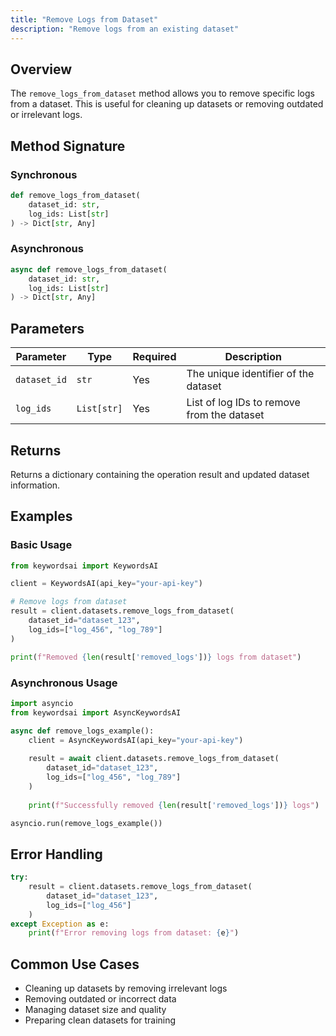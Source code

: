 ```yaml
---
title: "Remove Logs from Dataset"
description: "Remove logs from an existing dataset"
---
```


## Overview

The `remove_logs_from_dataset` method allows you to remove specific logs from a dataset. This is useful for cleaning up datasets or removing outdated or irrelevant logs.

## Method Signature

### Synchronous
```python
def remove_logs_from_dataset(
    dataset_id: str,
    log_ids: List[str]
) -> Dict[str, Any]
```

### Asynchronous
```python
async def remove_logs_from_dataset(
    dataset_id: str,
    log_ids: List[str]
) -> Dict[str, Any]
```

## Parameters

| Parameter | Type | Required | Description |
|-----------|------|----------|-------------|
| `dataset_id` | `str` | Yes | The unique identifier of the dataset |
| `log_ids` | `List[str]` | Yes | List of log IDs to remove from the dataset |

## Returns

Returns a dictionary containing the operation result and updated dataset information.

## Examples

### Basic Usage
```python
from keywordsai import KeywordsAI

client = KeywordsAI(api_key="your-api-key")

# Remove logs from dataset
result = client.datasets.remove_logs_from_dataset(
    dataset_id="dataset_123",
    log_ids=["log_456", "log_789"]
)

print(f"Removed {len(result['removed_logs'])} logs from dataset")
```

### Asynchronous Usage
```python
import asyncio
from keywordsai import AsyncKeywordsAI

async def remove_logs_example():
    client = AsyncKeywordsAI(api_key="your-api-key")
    
    result = await client.datasets.remove_logs_from_dataset(
        dataset_id="dataset_123",
        log_ids=["log_456", "log_789"]
    )
    
    print(f"Successfully removed {len(result['removed_logs'])} logs")

asyncio.run(remove_logs_example())
```

## Error Handling

```python
try:
    result = client.datasets.remove_logs_from_dataset(
        dataset_id="dataset_123",
        log_ids=["log_456"]
    )
except Exception as e:
    print(f"Error removing logs from dataset: {e}")
```

## Common Use Cases

- Cleaning up datasets by removing irrelevant logs
- Removing outdated or incorrect data
- Managing dataset size and quality
- Preparing clean datasets for training